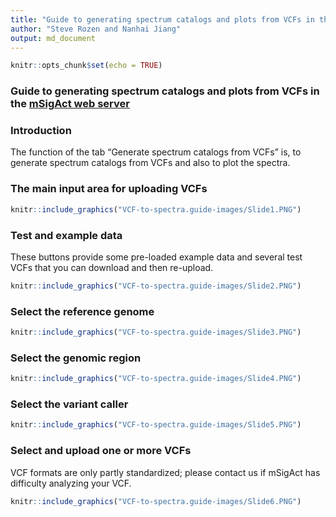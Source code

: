 ```yaml
---
title: "Guide to generating spectrum catalogs and plots from VCFs in the [mSigAct web server](https://msigact.ai)"
author: "Steve Rozen and Nanhai Jiang"
output: md_document
---
```


```r
knitr::opts_chunk$set(echo = TRUE)
```

### Guide to generating spectrum catalogs and plots from VCFs in the [mSigAct web server](https://msigact.ai)

### Introduction

The function of the tab "Generate spectrum catalogs from VCFs" is,
to generate spectrum catalogs from VCFs and also to plot
the spectra.

### The main input area for uploading VCFs

```r
knitr::include_graphics("VCF-to-spectra.guide-images/Slide1.PNG")
```

### Test and example data

These buttons provide some pre-loaded example data and several test VCFs that
you can download and then re-upload.

```r
knitr::include_graphics("VCF-to-spectra.guide-images/Slide2.PNG")
```

### Select the reference genome

```r
knitr::include_graphics("VCF-to-spectra.guide-images/Slide3.PNG")
```

### Select the genomic region

```r
knitr::include_graphics("VCF-to-spectra.guide-images/Slide4.PNG")
```

### Select the variant caller

```r
knitr::include_graphics("VCF-to-spectra.guide-images/Slide5.PNG")
```

### Select and upload one or more VCFs

VCF formats are only partly standardized; please contact us if mSigAct has
difficulty analyzing your VCF.

```r
knitr::include_graphics("VCF-to-spectra.guide-images/Slide6.PNG")
```

